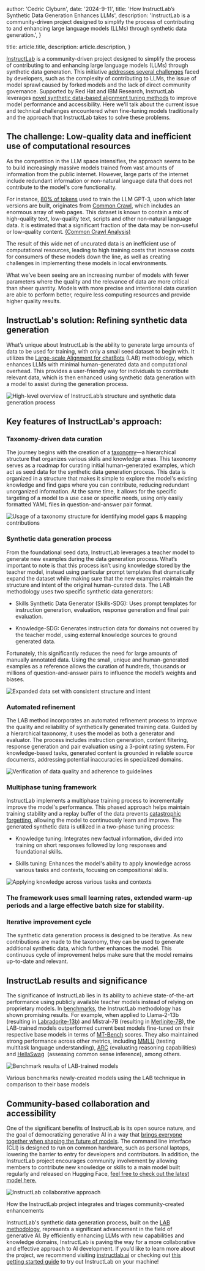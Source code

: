 
  author: 'Cedric Clyburn',
  date: '2024-9-11',
  title: 'How InstructLab’s Synthetic Data Generation Enhances LLMs',
  description: 'InstructLab is a community-driven project designed to simplify the process of contributing to and enhancing large language models (LLMs) through synthetic data generation.',
}

  title: article.title,
  description: article.description,
}

[InstructLab](https://instructlab.ai/) is a community-driven project designed to simplify the process of contributing to and enhancing large language models (LLMs) through synthetic data generation. This initiative [addresses several challenges](https://www.redhat.com/en/topics/ai/what-is-instructlab) faced by developers, such as the complexity of contributing to LLMs, the issue of model sprawl caused by forked models and the lack of direct community governance. Supported by Red Hat and IBM Research, InstructLab leverages [novel synthetic data-based alignment tuning methods](https://arxiv.org/abs/2403.01081) to improve model performance and accessibility. Here we'll talk about the current issue and technical challenges encountered when fine-tuning models traditionally and the approach that InstructLab takes to solve these problems.

## The challenge: Low-quality data and inefficient use of computational resources

As the competition in the LLM space intensifies, the approach seems to be to build increasingly massive models trained from vast amounts of information from the public internet. However, large parts of the internet include redundant information or non-natural language data that does not contribute to the model's core functionality.

For instance, [80% of tokens](https://facctconference.org/static/papers24/facct24-148.pdf) used to train the LLM GPT-3, upon which later versions are built, originates from [Common Crawl](https://commoncrawl.org/), which includes an enormous array of web pages. This dataset is known to contain a mix of high-quality text, low-quality text, scripts and other non-natural language data. It is estimated that a significant fraction of the data may be non-useful or low-quality content. [(Common Crawl Analysis)](https://facctconference.org/static/papers24/facct24-148.pdf)

The result of this wide net of uncurated data is an inefficient use of computational resources, leading to high training costs that increase costs for consumers of these models down the line, as well as creating challenges in implementing these models in local environments.

What we’ve been seeing are an increasing number of models with fewer parameters where the quality and the relevance of data are more critical than sheer quantity. Models with more precise and intentional data curation are able to perform better, require less computing resources and provide higher quality results. 

## InstructLab's solution: Refining synthetic data generation

What’s unique about InstructLab is the ability to generate large amounts of data to be used for training, with only a small seed dataset to begin with. It utilizes the [Large-scale Alignment for chatBots](https://arxiv.org/html/2403.01081v1) (LAB) methodology, which enhances LLMs with minimal human-generated data and computational overhead. This provides a user-friendly way for individuals to contribute relevant data, which is then enhanced using synthetic data generation with a model to assist during the generation process.

<Image src={instructLabDiagram} alt="High-level overview of InstructLab’s structure and synthetic data generation process" />

## Key features of InstructLab's approach:

### Taxonomy-driven data curation

The journey begins with the creation of a [taxonomy](https://github.com/instructlab/taxonomy)—a hierarchical structure that organizes various skills and knowledge areas. This taxonomy serves as a roadmap for curating initial human-generated examples, which act as seed data for the synthetic data generation process. This data is organized in a structure that makes it simple to explore the model's existing knowledge and find gaps where you can contribute, reducing redundant unorganized information. At the same time, it allows for the specific targeting of a model to a use case or specific needs, using only easily formatted YAML files in question-and-answer pair format.

<Image src={taxonomyStructure} alt="Usage of a taxonomy structure for identifying model gaps & mapping contributions" />

### Synthetic data generation process

From the foundational seed data, InstructLab leverages a teacher model to generate new examples during the data generation process. What’s important to note is that this process isn’t using knowledge stored by the teacher model, instead using particular prompt templates that dramatically expand the dataset while making sure that the new examples maintain the structure and intent of the original human-curated data. The LAB methodology uses two specific synthetic data generators:

- Skills Synthetic Data Generator (Skills-SDG): Uses prompt templates for instruction generation, evaluation, response generation and final pair evaluation.

- Knowledge-SDG: Generates instruction data for domains not covered by the teacher model, using external knowledge sources to ground generated data.

Fortunately, this significantly reduces the need for large amounts of manually annotated data. Using the small, unique and human-generated examples as a reference allows the curation of hundreds, thousands or millions of question-and-answer pairs to influence the model’s weights and biases.

<Image src={syntheticDataProcess3} alt="Expanded data set with consistent structure and intent" />

### Automated refinement

The LAB method incorporates an automated refinement process to improve the quality and reliability of synthetically generated training data. Guided by a hierarchical taxonomy, it uses the model as both a generator and evaluator. The process includes instruction generation, content filtering, response generation and pair evaluation using a 3-point rating system. For knowledge-based tasks, generated content is grounded in reliable source documents, addressing potential inaccuracies in specialized domains.

<Image src={syntheticDataProcess2} alt="Verification of data quality and adherence to guidelines" />

### Multiphase tuning framework

​​InstructLab implements a multiphase training process to incrementally improve the model's performance. This phased approach helps maintain training stability and a replay buffer of the data prevents [catastrophic forgetting](https://en.wikipedia.org/wiki/Catastrophic_interference), allowing the model to continuously learn and improve. The generated synthetic data is utilized in a two-phase tuning process:

- Knowledge tuning: Integrates new factual information, divided into training on short responses followed by long responses and foundational skills.

- Skills tuning: Enhances the model's ability to apply knowledge across various tasks and contexts, focusing on compositional skills.

<Image src={syntheticDataProcess3} alt="Applying knowledge across various tasks and contexts" />


### The framework uses small learning rates, extended warm-up periods and a large effective batch size for stability.

### Iterative improvement cycle

The synthetic data generation process is designed to be iterative. As new contributions are made to the taxonomy, they can be used to generate additional synthetic data, which further enhances the model. This continuous cycle of improvement helps make sure that the model remains up-to-date and relevant.


## InstructLab results and significance

The significance of InstructLab lies in its ability to achieve state-of-the-art performance using publicly available teacher models instead of relying on proprietary models. In [benchmarks](https://arxiv.org/pdf/2403.01081), the InstructLab methodology has shown promising results. For example, when applied to Llama-2-13b (resulting in [Labradorite-13b](https://huggingface.co/ibm/labradorite-13b)) and Mistral-7B (resulting in [Merlinite-7B](https://huggingface.co/ibm/merlinite-7b)), the LAB-trained models outperformed current best models fine-tuned on their respective base models in terms of [MT-Bench](https://klu.ai/glossary/mt-bench-eval) scores. They also maintained strong performance across other metrics, including [MMLU](https://en.wikipedia.org/wiki/MMLU) (testing multitask language understanding), [ARC](https://github.com/fchollet/ARC-AGI) (evaluating reasoning capabilities) and [HellaSwag](https://rowanzellers.com/hellaswag/)  (assessing common sense inference), among others.

<Image src={benchmarkGraph} alt="Benchmark results of LAB-trained models" />

Various benchmarks newly-created models using the LAB technique in comparison to their base models 

## Community-based collaboration and accessibility

One of the significant benefits of InstructLab is its open source nature, and the goal of democratizing generative AI in a way that [brings everyone together when shaping the future of models](https://github.com/instructlab/community). The command line interface (CLI) is designed to run on common hardware, such as personal laptops, lowering the barrier to entry for developers and contributors. In addition, the InstructLab project encourages community involvement by allowing members to contribute new knowledge or skills to a main model built regularly and released on Hugging Face, [feel free to check out the latest model here.](https://huggingface.co/instructlab)

<Image src={instructlabCollaborative} alt="InstructLab collaborative approach" />

How the InstructLab project integrates and triages community-created enhancements

InstructLab's synthetic data generation process, built on the [LAB methodology](https://arxiv.org/abs/2403.01081), represents a significant advancement in the field of generative AI. By efficiently enhancing LLMs with new capabilities and knowledge domains, InstructLab is paving the way for a more collaborative and effective approach to AI development. If you’d like to learn more about the project, we recommend visiting [instructlab.ai](http://instructlab.ai) or checking out [this getting started guide](https://developers.redhat.com/blog/2024/06/12/getting-started-instructlab-generative-ai-model-tuning) to try out InstructLab on your machine!
